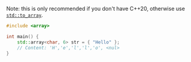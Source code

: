 Note: this is only recommended if you don't have C++20, otherwise use [`std::to_array`](/docs/std/containers/arrays/array/to_array/).

```cpp
#include <array>

int main() {
	std::array<char, 6> str = { "Hello" };
	// Content: 'H','e','l','l','o', <nul>
}
```